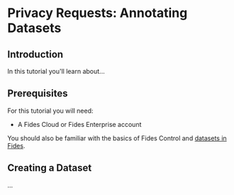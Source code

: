 
# Privacy Requests: Annotating Datasets

<TutorialKey duration="4" product="Fides" topic="Privacy Requests" interactive="true"/>

## Introduction
In this tutorial you'll learn about...

## Prerequisites

For this tutorial you will need:

* A Fides Cloud or Fides Enterprise account

You should also be familiar with the basics of Fides Control and [datasets in Fides](/dev-docs/configuration/integrations/database-integrations/datasets).

## Creating a Dataset

...